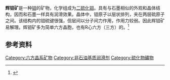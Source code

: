{{Infobox mineral|name=辉钼矿|image=Molly Hill molybdenite.JPG|caption=生长在石英上的辉钼矿。尺寸15mm。产自加拿大魁北克。|category=硫化物矿物|formula=二硫化钼 (MoS<sub>2</sub>)|strunz=2.EA.30|symmetry=六方: ''P6''<sub>3</sub>/mmc <br> 三方: ''R3m''|unit cell=六方: a = 3.16 Å, <br> c = 12.3 Å; Z = 2 <br> 三方: a = 3.16 Å, <br> c = 18.33 Å; Z = 3|color=黑色至铅灰色、银灰色|habit=薄片状六方晶体，晶面为轴面。亦见六面锥体，断面轴面。 或以块状，薄片和小颗粒存在于硫化物矿物中。|system=多见，六方晶系<br> 存在，三方晶系|cleavage=[0001]面完全解理|tenacity=层间可平移，非延展性。|mohs=1–1.5|luster=金属光泽|pleochroism=非常强|streak=蓝灰色|gravity=4.73|fusibility=不熔(1185 °C时分解)|diaphaneity=接近不透明，薄片半透明|other=触摸有油腻感，并在手指上留痕|references=<ref>[https://www.mineralienatlas.de/lexikon/index.php/MineralData?mineral=Molybdenite Mineralienatlas]</ref><ref name=HBM>[http://rruff.geo.arizona.edu/doclib/hom/molybdenite.pdf Handbook of Mineralogy]</ref><ref name=Mindat>[http://www.mindat.org/min-2746.html Mindat.org]</ref><ref name=Webmin>[http://webmineral.com/data/Molybdenite.shtml Webmineral data for Molybdenite]</ref><ref name=Dana>Dana's Manual of Mineralogy ISBN 0-471-03288-3</ref>}}

'''辉钼矿'''是一种[[钼|钼]]的矿物，化学组成为[[二硫化钼|二硫化钼]]。具有与石墨相似的外观和晶体结构，因而和石墨一样具有润滑效果。晶体中，钼原子以层状排列，夹在两层硫原子之间。该结构内的钼硫键很强，但层间以分子间力作用，作用力较弱。因此辉钼矿易解理。辉钼矿多为简单六方晶胞，也有R心六方（三方）的。<ref>{{Cite web |url=http://www.mindat.org/min-2745.html |title=Molybdenite 3R on Mindat |access-date=2017-03-08 |archive-date=2021-04-28 |archive-url=https://web.archive.org/web/20210428080438/https://www.mindat.org/min-2745.html |dead-url=no }}</ref>

== 参考资料 ==
{{reflist}}
[[Category:六方晶系矿物|Category:六方晶系矿物]]
[[Category:非石油基质润滑剂|Category:非石油基质润滑剂]]
[[Category:硫化物礦物|Category:硫化物礦物]]